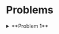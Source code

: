 
# Problems

<details>
<div className='m-5'>
<Tabs  items={['Statement', 'Hint', 'Solution', 'Takeaway']}>
  <Tabs.Tab>
  Define logical binary operator $\circ$ as follows:

    |$A$ | $B$ | $A \circ B$|
    |---|---|---|
    |$0$ |$0$ | $1$ |
    |$0$ |$1$ | $1$ |
    |$1$ |$0$ | $1$ |
    |$1$ |$1$ | $0$ |

    For each of the following formulas, write an **equivalent** formula using only the $\circ$ operator. Prove the equivalence in each case.
  1. $\lnot A$ <br/>
  2. $A \land B$ <br/>
  3. $A \lor B$ <br/>
  </Tabs.Tab>
  <Tabs.Tab>
  Note that $A \circ B$ is exactly $0$ when both $A$ and $B$ are $1$.
 </Tabs.Tab> 
  <Tabs.Tab>
  **Subtask 1** 
  
  First consider:

|$A$|$\lnot A$|
|---|---|
| 0| 1|
| 1| 0|

    We have to somehow use $\circ$ such that the formula *evaluates* to false exactly when $A$ is $1$. 
   One could for example find the formula $A \circ A$ and prove the result by writing the function table:

   | $A$ |$A \circ A $|
    |---|---|
    | 0| 1|
    | 1| 0|

which is indeed equivalent. Usually one has to make observations in these types of problems and use them cleverly to create the formula. Thus
$$
\lnot A \equiv A \circ A
$$
---

**Subtask 2**

Consider $(A \circ B) \circ (A \circ B)$ 

 |$A$ | $B$ | $(A \circ B) \circ (A \circ B)$ | $A \land B$ |
    |---|---|---| ---| 
    |$0$ |$0$ | $0$ | $0$ |
    |$0$ |$1$ | $0$ |$0$ |
    |$1$ |$0$ | $0$ |$0$ |
    |$1$ |$1$ | $1$ |$1$ |

The idea here is to use the $\lnot$ operator from the previous exercise to invert the outcome of $A \circ B$, which is exactly $A \land B$ (more precisely, $\circ$ is a [NAND](https://en.wikipedia.org/wiki/Sheffer_stroke) function). 

---
**Subtask 3**

Consider $(A \circ A) \circ (B \circ B)$ 

 |$A$ | $B$ | $(A \circ A) \circ (B \circ B)$ | $A \lor B$ |
    |---|---|---| ---| 
    |$0$ |$0$ | $0$ | $0$ |
    |$0$ |$1$ | $0$ |$1$ |
    |$1$ |$0$ | $0$ |$1$ |
    |$1$ |$1$ | $1$ |$1$ |

Note that $A \circ B \equiv \lnot (A \land B)$ (NAND operation).
The idea here is to use the $\lnot$ operator we build in the previous exercise to invert $A$ and $B$ individually. Then we basically use De Morgan's equivalence: $\lnot(\lnot A \land \lnot B) \equiv A \lor B$ to obtain the final result (i.e. one more $\circ$ operation between $\lnot A$ and $\lnot B$).
  
  
  
   </Tabs.Tab>
   <Tabs.Tab>
   Usually one has to make some kind of observations in these types problems and use them cleverly to create the formula. Sometimes known equivalences such as in the 3. subtask can help.  
   To prove the **equivalence** one can then simply use *comparison of function tables* (this step is trivial in comparison to finding a correct function). Note that there might be more than one possible solution.
   </Tabs.Tab>
</Tabs>


> *Source: Tobias Steinbrecher*
</div>


<summary>**Problem 1**</summary>
</details>
